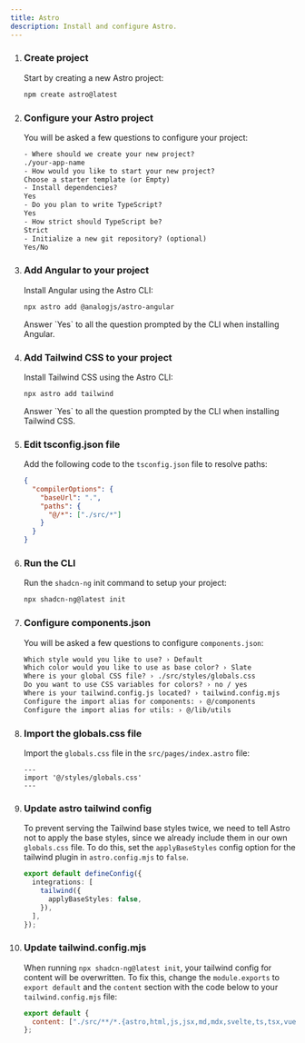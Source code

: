 ```yaml
---
title: Astro
description: Install and configure Astro.
---
```



<Steps>

1.  ### Create project

    Start by creating a new Astro project:

    ```bash
    npm create astro@latest
    ```

2.  ### Configure your Astro project

    You will be asked a few questions to configure your project:

    ```txt showLineNumbers
    - Where should we create your new project?
    ./your-app-name
    - How would you like to start your new project?
    Choose a starter template (or Empty)
    - Install dependencies?
    Yes
    - Do you plan to write TypeScript?
    Yes
    - How strict should TypeScript be?
    Strict
    - Initialize a new git repository? (optional)
    Yes/No
    ```

3.  ### Add Angular to your project

    Install Angular using the Astro CLI:

    ```bash
    npx astro add @analogjs/astro-angular
    ```

    <Aside class="mt-4">
      Answer `Yes` to all the question prompted by the CLI when installing
      Angular.
    </Aside>

4.  ### Add Tailwind CSS to your project

    Install Tailwind CSS using the Astro CLI:

    ```bash
    npx astro add tailwind
    ```

    <Aside class="mt-4">
      Answer `Yes` to all the question prompted by the CLI when installing
      Tailwind CSS.
    </Aside>

5.  ### Edit tsconfig.json file

    Add the following code to the `tsconfig.json` file to resolve paths:

    ```json showLineNumbers
    {
      "compilerOptions": {
        "baseUrl": ".",
        "paths": {
          "@/*": ["./src/*"]
        }
      }
    }
    ```

6.  ### Run the CLI

    Run the `shadcn-ng` init command to setup your project:

    ```bash
    npx shadcn-ng@latest init
    ```

7.  ### Configure components.json

    You will be asked a few questions to configure `components.json`:

    ```txt showLineNumbers
    Which style would you like to use? › Default
    Which color would you like to use as base color? › Slate
    Where is your global CSS file? › ./src/styles/globals.css
    Do you want to use CSS variables for colors? › no / yes
    Where is your tailwind.config.js located? › tailwind.config.mjs
    Configure the import alias for components: › @/components
    Configure the import alias for utils: › @/lib/utils
    ```

8.  ### Import the globals.css file

    Import the `globals.css` file in the `src/pages/index.astro` file:

    ```astro showLineNumbers
    ---
    import '@/styles/globals.css'
    ---
    ```

9.  ### Update astro tailwind config

    To prevent serving the Tailwind base styles twice, we need to tell Astro not to apply the base styles, since we already include them in our own `globals.css` file. To do this, set the `applyBaseStyles` config option for the tailwind plugin in `astro.config.mjs` to `false`.

    ```ts showLineNumbers
    export default defineConfig({
      integrations: [
        tailwind({
          applyBaseStyles: false,
        }),
      ],
    });
    ```

10. ### Update tailwind.config.mjs

    When running `npx shadcn-ng@latest init`, your tailwind config for content will be overwritten. To fix this, change the `module.exports` to `export default` and the `content` section with the code below to your `tailwind.config.mjs` file:

    ```js showLineNumbers
    export default {
      content: ["./src/**/*.{astro,html,js,jsx,md,mdx,svelte,ts,tsx,vue}"],
    };
    ```

</Steps>
